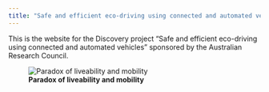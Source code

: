 ---
title: "Safe and efficient eco-driving using connected and automated vehicles"
---

This is the website for the Discovery project "Safe and efficient eco-driving using connected and automated vehicles" sponsored by the Australian Research Council.

![**Paradox of liveability and mobility**](paradox_of_liveability_and_mobility.png)
